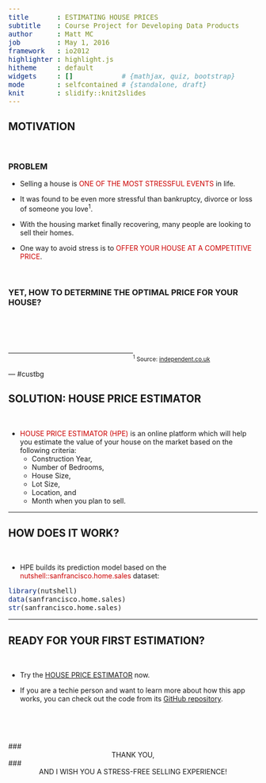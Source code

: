 ```yaml
---
title       : ESTIMATING HOUSE PRICES
subtitle    : Course Project for Developing Data Products
author      : Matt MC
job         : May 1, 2016
framework   : io2012
highlighter : highlight.js
hitheme     : default
widgets     : []            # {mathjax, quiz, bootstrap}
mode        : selfcontained # {standalone, draft}
knit        : slidify::knit2slides
---
```

<style>

sup {
    vertical-align: super;
    font-size: smaller;
} 

pre {
  font-size: 16px;
  line-height: 18px;
  font-family: "Courier New",monospace;
}

</style>

## MOTIVATION

<br/>

### PROBLEM

* Selling a house is <span style="color:#cc0000">ONE OF THE MOST STRESSFUL EVENTS</span> in life.

* It was found to be even more stressful than bankruptcy, divorce or loss of someone you love<sup>1</sup>. 

* With the housing market finally recovering, many people are looking to sell their homes.

* One way to avoid stress is to <span style="color:#cc0000">OFFER YOUR HOUSE AT A COMPETITIVE PRICE</span>.

</br>

### YET, HOW TO DETERMINE THE OPTIMAL PRICE FOR YOUR HOUSE?

<br/>

<br/>

<hr style="width: 50%; float: left;"/>
<br/>
<span style="font-size:smaller">
<sup>1</sup> Source: [independent.co.uk](http://www.independent.co.uk/property/buying-or-selling-a-house-is-most-stressful-part-of-modern-life-9584752.html)</span>

--- #custbg

## SOLUTION: HOUSE PRICE ESTIMATOR

<style>
#custbg {
  background-color:white;
  background-image:url(./figure/hpe2.png); 
  background-repeat: no-repeat;
  background-position: bottom right;
  background-size: auto;
}
</style>

<br/>

* <span style="color:#cc0000">HOUSE PRICE ESTIMATOR (HPE)</span> is an online platform which will help you estimate the value of your house on the market based on the following criteria:
  + Construction Year,
  + Number of Bedrooms,
  + House Size,
  + Lot Size,
  + Location, and
  + Month when you plan to sell.
  

---

## HOW DOES IT WORK?

<br/>

* HPE builds its prediction model based on the <span style="color:#cc0000">nutshell::sanfrancisco.home.sales</span> dataset:
```r
library(nutshell)
data(sanfrancisco.home.sales)
str(sanfrancisco.home.sales)
```

---

## READY FOR YOUR FIRST ESTIMATION?

<br/>

* Try the [HOUSE PRICE ESTIMATOR](https://beardymcgee.shinyapps.io/project/) now.

* If you are a techie person and want to learn more about how this app works, you can check out the code from its [GitHub repository](https://github.com/beardymcgee/data-products).

<br/>
<br/>
<br/>

### <div style="width:100%; text-align:center">THANK YOU, </div>
### <div style="width:100%; text-align:center">AND I WISH YOU A STRESS-FREE SELLING EXPERIENCE!</div>
